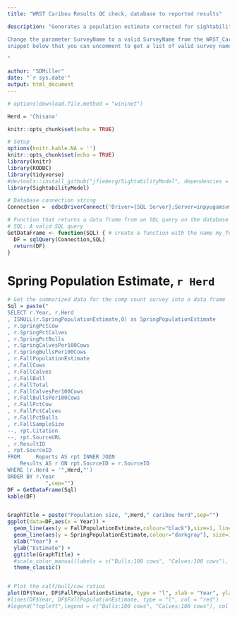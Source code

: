```yaml
---
title: "WRST Caribou Results QC check, database to reported results"

description: "Generates a population estimate corrected for sightability (in those survey collecting sightability information (Seen is not NULL)). 

Change the parameter SurveyName to a valid SurveyName from the WRST_Caribou database. There is a code
snippet below that you can uncomment to get a list of valid survey names.

"

author: "SDMiller"
date: "`r sys.date'"
output: html_document
---
```


```r
# options(download.file.method = "wininet")

Herd = 'Chisana'

knitr::opts_chunk$set(echo = TRUE)

# Setup
options(knitr.kable.NA = '')
knitr::opts_chunk$set(echo = TRUE)
library(knitr)
library(RODBC)
library(tidyverse)
#devtools::install_github("jfieberg/SightabilityModel", dependencies = TRUE, build_vignettes = TRUE)
library(SightabilityModel)

# Database connection string
Connection =  odbcDriverConnect('Driver={SQL Server};Server=inpyugamsvm01\\nuna;Database=WRST_Caribou;Trusted_connection=yes')

# Function that returns a data frame from an SQL query on the database
# SQL: A valid SQL query
GetDataFrame <- function(SQL) { # create a function with the name my_function
  DF = sqlQuery(Connection,SQL)
  return(DF)
}

```



# Spring Population Estimate, `r Herd`

```r
# Get the summarized data for the comp count survey into a data frame
Sql = paste("
SELECT r.Year, r.Herd
, ISNULL(r.SpringPopulationEstimate,0) as SpringPopulationEstimate
, r.SpringPctCow
, r.SpringPctCalves
, r.SpringPctBulls
, r.SpringCalvesPer100Cows
, r.SpringBullsPer100Cows
, r.FallPopulationEstimate
, r.FallCows
, r.FallCalves
, r.FallBull
, r.FallTotal
, r.FallCalvesPer100Cows
, r.FallBullsPer100Cows
, r.FallPctCow
, r.FallPctCalves
, r.FallPctBulls
, r.FallSampleSize
--, rpt.Citation
--, rpt.SourceURL
, r.ResultID
, rpt.SourceID
FROM     Reports AS rpt INNER JOIN
    Results AS r ON rpt.SourceID = r.SourceID
WHERE (r.Herd = '",Herd,"')
ORDER BY r.Year            
            ",sep="")
DF = GetDataFrame(Sql)
kable(DF)


GraphTitle = paste("Population size, ",Herd," caribou herd",sep="")
ggplot(data=DF,aes(x = Year)) +
  geom_line(aes(y = FallPopulationEstimate,colour="black"),size=1, linetype='solid') +
  geom_line(aes(y = SpringPopulationEstimate,colour="darkgray"), size=1, linetype='solid')  + 
  xlab("Year") +
  ylab("Estimate") +
  ggtitle(GraphTitle) +
  #scale_color_manual(labels = c("Bulls:100 cows", "Calves:100 cows"), values = c("black", "darkgray"))  + 
  theme_classic()


# Plot the calf/bull/cow ratios
plot(DF$Year, DF$FallPopulationEstimate, type = "l", xlab = "Year", ylab = "SpringPopulationEstimate")              
#lines(DF$Year, DF$FallPopulationEstimate, type = "l", col = "red")                   # Add second line
#legend("topleft",legend = c("Bulls:100 cows", "Calves:100 cows"), col = c("black", "red"),       lty = 1)




```

